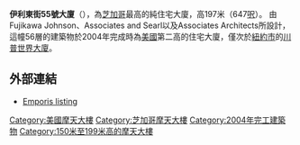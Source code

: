 {{Infobox building
|name               = 55 East Erie Street<br/>伊利東街55號大廈
|image              = 20080514 Foot of Rush Street & 55 East Erie.JPG
|building_type      = 住宅大廈
|location_country   = {{USA}}
|location_city      = [[芝加哥|芝加哥]]
|address            = {{USA}}[[伊利諾伊州|伊利諾伊州]][[芝加哥|芝加哥]]伊利東街55號
|iso_region         = US-IL
|opening            = 2004年
|floor_count        = 56
|elevator_count     = 
|roof               = {{convert|646.3|ft|m|0|abbr=on}}
|floor_area         = 
|cost               = 
|start_date         = 2001年
|completion_date    = 2004年
|architect          = Fujikawa Johnson & Associates en Searl & Associates Architects, PC
|main_contractor    = 
|developer          = 
}}

'''伊利東街55號大廈'''（{{lang-en|55 East Erie Street}}），為[[芝加哥|芝加哥]]最高的純住宅大廈，高197米（647[[呎|呎]]）。 由 Fujikawa Johnson、Associates and Searl以及Associates Architects所設計，這幢56層的建築物於2004年完成時為[[美國|美國]]第二高的住宅大廈，僅次於[[紐約市|紐約市]]的[[川普世界大廈|川普世界大廈]]。

==外部連結==
*[http://www.emporis.com/en/wm/bu/?id=100423 Emporis listing]{{Wayback|url=http://www.emporis.com/en/wm/bu/?id=100423 |date=20070313170743 }}

[[Category:美國摩天大樓|Category:美國摩天大樓]]
[[Category:芝加哥摩天大樓|Category:芝加哥摩天大樓]]
[[Category:2004年完工建築物|Category:2004年完工建築物]]
[[Category:150米至199米高的摩天大樓|Category:150米至199米高的摩天大樓]]

{{arch-stub}}